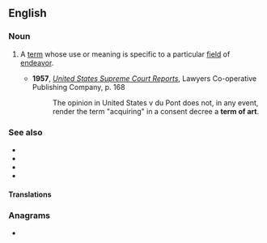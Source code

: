 ==English==

===Noun===
{{en-noun|terms of art}}

# A [[term]] whose use or meaning is specific to a particular [[field]] of [[endeavor]].
#: {{syn|en|technical term}}
#* '''1957''', ''[http://books.google.com/books?id=wfYxAAAAIAAJ&q=%22term+of+art%22&dq=%22term+of+art%22&ei=HHrTRtX4KYTwowKh_uTQBw&pgis=1 United States Supreme Court Reports]'', Lawyers Co-operative Publishing Company, p. 168
#*: The opinion in United States v du Pont does not, in any event, render the term "acquiring" in a consent decree a '''term of art'''.

===See also===
* {{l|en|argot}}
* {{l|en|cant}}
* {{l|en|jargon}}
* {{l|en|lingo}}

====Translations====
{{trans-see|term specific to a particular field|technical term}}

===Anagrams===
* {{anagrams|en|formatter}}
